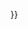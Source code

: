 <noinclude>
{{AutoTemplateDoc}}
</noinclude>{{No footnotes|time={{<includeonly>subst:</includeonly>#time:c}}}}